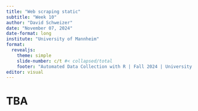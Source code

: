 ```yaml
---
title: "Web scraping static"
subtitle: "Week 10"
author: "David Schweizer"
date: "November 07, 2024"
date-format: long
institute: "University of Mannheim"
format: 
  revealjs:
    theme: simple
    slide-number: c/t #< collapsed/total
    footer: "Automated Data Collection with R | Fall 2024 | University of Mannheim"
editor: visual
---
```


# TBA